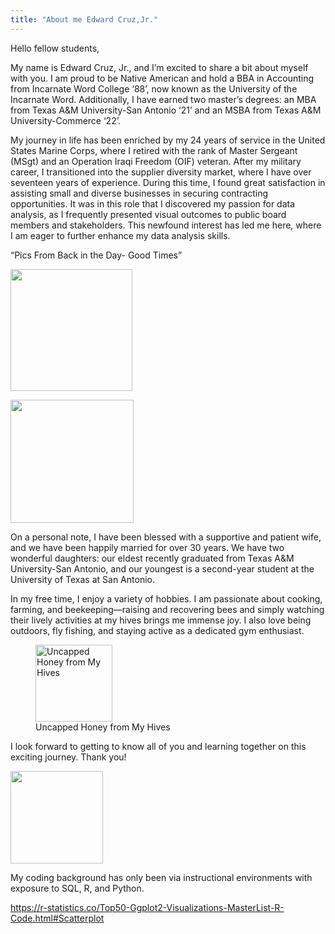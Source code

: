 ```yaml
---
title: "About me Edward Cruz,Jr."
---
```


Hello fellow students,

My name is Edward Cruz, Jr., and I'm excited to share a bit about myself with you. I am proud to be Native American and hold a BBA in Accounting from Incarnate Word College '88', now known as the University of the Incarnate Word. Additionally, I have earned two master’s degrees: an MBA from Texas A&M University-San Antonio '21' and an MSBA from Texas A&M University-Commerce '22'.

My journey in life has been enriched by my 24 years of service in the United States Marine Corps, where I retired with the rank of Master Sergeant (MSgt) and an Operation Iraqi Freedom (OIF) veteran. After my military career, I transitioned into the supplier diversity market, where I have over seventeen years of experience. During this time, I found great satisfaction in assisting small and diverse businesses in securing contracting opportunities. It was in this role that I discovered my passion for data analysis, as I frequently presented visual outcomes to public board members and stakeholders. This newfound interest has led me here, where I am eager to further enhance my data analysis skills.

"Pics From Back in the Day- Good Times"

![](images/Cruz%20Produce%20stand.jpg){fig-align="center" width="195"}

![](images/internal-shot-inside-the-cargo-bay-of-a-usaf-c-130-hercules-cargo-plane-at-fa8e35-01.jpg){fig-align="center" width="197"}

On a personal note, I have been blessed with a supportive and patient wife, and we have been happily married for over 30 years. We have two wonderful daughters: our eldest recently graduated from Texas A&M University-San Antonio, and our youngest is a second-year student at the University of Texas at San Antonio.

In my free time, I enjoy a variety of hobbies. I am passionate about cooking, farming, and beekeeping—raising and recovering bees and simply watching their lively activities at my hives brings me immense joy. I also love being outdoors, fly fishing, and staying active as a dedicated gym enthusiast.

![Uncapped Honey from My Hives](images/Bee%20Frame%202024.jpg){fig-align="center" width="123"}

I look forward to getting to know all of you and learning together on this exciting journey. Thank you!

![](images/Eddie%20Profile-01.jpg){fig-align="center" width="148"}

My coding background has only been via instructional environments with exposure to SQL, R, and Python.

<https://r-statistics.co/Top50-Ggplot2-Visualizations-MasterList-R-Code.html#Scatterplot>
